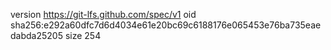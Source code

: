 version https://git-lfs.github.com/spec/v1
oid sha256:e292a60dfc7d6d4034e61e20bc69c6188176e065453e76ba735eaedabda25205
size 254
